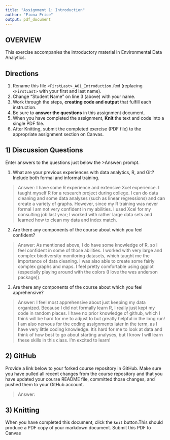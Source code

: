 ```yaml
---
title: "Assignment 1: Introduction"
author: "Fiona Price"
output: pdf_document
---
```


## OVERVIEW

This exercise accompanies the introductory material in Environmental Data Analytics. 

## Directions
1.  Rename this file `<FirstLast>_A01_Introduction.Rmd` (replacing `<FirstLast>` with your first and last name).
2.  Change "Student Name" on line 3 (above) with your name.
3.  Work through the steps, **creating code and output** that fulfill each instruction.
4.  Be sure to **answer the questions** in this assignment document.
5.  When you have completed the assignment, **Knit** the text and code into a single PDF file.
6.  After Knitting, submit the completed exercise (PDF file) to the appropriate assignment section on Canvas.


## 1) Discussion Questions
Enter answers to the questions just below the >Answer: prompt.

1. What are your previous experiences with data analytics, R, and Git? Include both formal and informal training.

> Answer: I have some R experience and extensive Xcel experience. I taught myself R for a research project during college. I can do data cleaning and some data analyses (such as linear regressions) and can create a variety of graphs. However, since my R training was never formal I am not very confident in my abilities. I used Xcel for my consulting job last year; I worked with rather large data sets and learned how to clean my data and index match. 

2. Are there any components of the course about which you feel confident?

> Answer: As mentioned above, I do have some knowledge of R, so I feel confident in some of those abilities. I worked with very large and complex biodiversity monitoring datasets, which taught me the importance of data cleaning. I was also able to create some fairly complex graphs and maps. I feel pretty comfortable using ggplot (especially playing around with the colors (I love the wes anderson package)).

3. Are there any components of the course about which you feel apprehensive?

> Answer: I feel most apprehensive about just keeping my data organized. Because I did not formally learn R, I really just kept my code in random places. I have no prior knowledge of github, which I think will be hard for me to adjust to but greatly helpful in the long run! I am also nervous for the coding assignments later in the term, as I have very little coding knowledge. It's hard for me to look at data and think of how best to go about starting analyses, but I know I will learn these skills in this class. I'm excited to learn!


## 2) GitHub

Provide a link below to your forked course repository in GitHub. Make sure you have pulled all recent changes from the course repository and that you have updated your course README file, committed those changes, and pushed them to your GitHub account. 

> Answer: 

## 3) Knitting
When you have completed this document, click the `knit` button.This should produce a PDF copy of your markdown document. Submit this PDF to Canvas 
